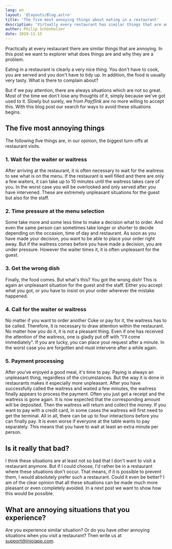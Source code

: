 ```yaml
---
lang: en
layout: '@layouts/Blog.astro'
title: 'The five most annoying things about eating in a restaurant'
description: 'Virtually every restaurant has similar things that are annoying. In this post we will explore what these things are and why they are a problem.'
author: Philip Schönholzer
date: 2019-11-15
---
```


Practically at every restaurant there are similar things that are annoying. In this post we want to explorer what does things are and why they are a problem.

Eating in a restaurant is clearly a very nice thing. You don't have to cook, you are served and you don't have to tidy up. In addition, the food is usually very tasty. What is there to complain about?

But if we pay attention, there are always situations which are not so great. Most of the time we don't lose any thoughts of it, simply because we've got used to it. Slowly but surely, we from <i>Payflink</i> are no more willing to accept this. With this blog post our search for ways to avoid these situations begins.

## The five most annoying things

The following five things are, in our opinion, the biggest turn-offs at restaurant visits.

### 1. Wait for the waiter or waitress

After arriving at the restaurant, it is often necessary to wait for the waitress to see what is on the menu. If the restaurant is well filled and there are only a few waiters, it can take up to 10 minutes until the waitress takes care of you. In the worst case you will be overlooked and only served after you have intervened. These are extremely unpleasant situations for the guest but also for the staff.

### 2. Time pressure at the menu selection

Some take more and some less time to make a decision what to order. And even the same person can sometimes take longer or shorter to decide depending on the occasion, time of day and restaurant. As soon as you have made your decision, you want to be able to place your order right away. But if the waitress comes before you have made a decision, you are under pressure. However the waiter times it, it is often unpleasant for the guest.

### 3. Get the wrong dish

Finally, the food comes. But what's this? You got the wrong dish! This is again an unpleasant situation for the guest and the staff. Either you accept what you got, or you have to insist on your order wherever the mistake happened.

### 4. Call for the waiter or waitress

No matter if you want to order another Coke or pay for it, the waitress has to be called. Therefore, it is necessary to draw attention within the restaurant. No matter how you do it, it is not a pleasant thing. Even if one has received the attention of the waitress, one is gladly put off with \"I'll come immediately\". If you are lucky, you can place your request after a minute. In the worst case you are forgotten and must intervene after a while again.

### 5. Payment processing

After you've enjoyed a good meal, it's time to pay. Paying is always an unpleasant thing, regardless of the circumstances. But the way it is done in restaurants makes it especially more unpleasant. After you have successfully called the waitress and waited a few minutes, the waitress finally appears to process the payment. Often you just get a receipt and the waitress is gone again. It is now expected that the corresponding amount will be deposited. Then the waitress will return and collect the money. If you want to pay with a credit card, in some cases the waitress will first need to get the terminal. All in all, there can be up to four interactions before you can finally pay. It is even worse if everyone at the table wants to pay separately. This means that you have to wait at least an extra minute per person.

## Is it really that bad?

I think these situations are at least not so bad that I don't want to visit a restaurant anymore. But if I could choose, I'd rather be in a restaurant where these situations don't occur. That means, if it is possible to prevent them, I would absolutely prefer such a restaurant. Could it even be better? I am of the clear opinion that all these situations can be made much more pleasant or even completely avoided. In a next post we want to show how this would be possible.

## What are annoying situations that you experience?

Are you experience similar situation? Or do you have other annoying situations when you visit a restaurant? Then write us at support@injoiapp.com.
